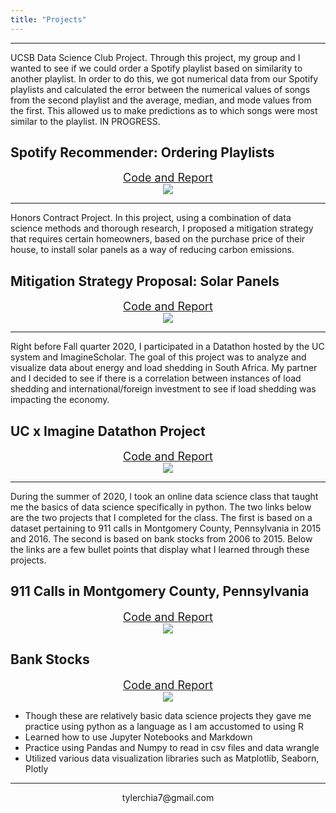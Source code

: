 ```yaml
---
title: "Projects"
---
```

*****

UCSB Data Science Club Project.  Through this project, my group and I wanted to see if we could order a Spotify playlist based on similarity to another playlist.  In order to do this, we got numerical data from our Spotify playlists and calculated the error between the numerical values of songs from the second playlist and the average, median, and mode values from the first.  This allowed us to make predictions as to which songs were most similar to the playlist.  IN PROGRESS.

## Spotify Recommender: Ordering Playlists

<center>
<font size="4">
[Code and Report](https://tylerchia.github.io/dsclub-spotify-recommender/)
</font>
</center>

<center>
![](./data/histogram1.png)
</center>

*****

Honors Contract Project.  In this project, using a combination of data science methods and thorough research, I proposed a mitigation strategy that requires certain homeowners, based on the purchase price of their house, to install solar panels as a way of reducing carbon emissions.

## Mitigation Strategy Proposal: Solar Panels

<center>
<font size="4">
[Code and Report](https://tylerchia.github.io/Solar-Panel-Proposal/)
</font>
</center>

<center>
![](./data/solarpanel.png)
</center>

*****

Right before Fall quarter 2020, I participated in a Datathon hosted by the UC system and ImagineScholar.  The goal of this project was to analyze and visualize data about energy and load shedding in South Africa.  My partner and I decided to see if there is a correlation between instances of load shedding and international/foreign investment to see if load shedding was impacting the economy.

## UC x Imagine Datathon Project

<center>
<font size="4">
[Code and Report](https://deepnote.com/publish/f31d9b1e-b811-4010-8d3e-ce8e17f35adb)
</font>
</center>

<center>
![](./data/datathon.png)
</center>

*****

During the summer of 2020, I took an online data science class that taught me the basics of data science specifically in python.  The two links below are the two projects that I completed for the class.  The first is based on a dataset pertaining to 911 calls in Montgomery County, Pennsylvania in 2015 and 2016.  The second is based on bank stocks from 2006 to 2015.  Below the links are a few bullet points that display what I learned through these projects.

## 911 Calls in Montgomery County, Pennsylvania

<center>
<font size="4">
[Code and Report](https://tylerchia.github.io/Montgomery-County-911-Calls/)
</font>
</center>

<center>
![](./data/911_Calls.png)
</center>


## Bank Stocks

<center>
<font size="4">
[Code and Report](https://tylerchia.github.io/bank-stocks-project/)
</font>
</center>

<center>
![](./data/30-day-avg.png)
</center>

- Though these are relatively basic data science projects they gave me practice using python as a language as I am accustomed to using R
- Learned how to use Jupyter Notebooks and Markdown
- Practice using Pandas and Numpy to read in csv files and data wrangle
- Utilized various data visualization libraries such as Matplotlib, Seaborn, Plotly

*****

<center>
tylerchia7@gmail.com
</center>